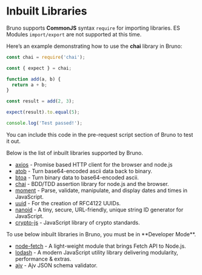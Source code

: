 

# Inbuilt Libraries

Bruno supports **CommonJS** syntax `require` for importing libraries. ES Modules `import/export` are not supported at this time.

Here’s an example demonstrating how to use the **chai** library in Bruno:

```js copy
const chai = require('chai');

const { expect } = chai;

function add(a, b) {
  return a + b;
}

const result = add(2, 3);

expect(result).to.equal(5);

console.log('Test passed!');
```
You can include this code in the pre-request script section of Bruno to test it out.

Below is the list of inbuilt libraries supported by Bruno.

- [axios](https://www.npmjs.com/package/axios) - Promise based HTTP client for the browser and node.js
- [atob](https://www.npmjs.com/package/atob) -  Turn base64-encoded ascii data back to binary.
- [btoa](https://www.npmjs.com/package/btoa) -  Turn binary data to base64-encoded ascii.
- [chai](https://www.npmjs.com/package/chai) -  BDD/TDD assertion library for node.js and the browser.
- [moment](https://momentjs.com) -  Parse, validate, manipulate, and display dates and times in JavaScript.
- [uuid](https://www.npmjs.com/package/uuid) -  For the creation of RFC4122 UUIDs.
- [nanoid](https://www.npmjs.com/package/nanoid) - A tiny, secure, URL-friendly, unique string ID generator for JavaScript.
- [crypto-js](https://www.npmjs.com/package/crypto-js) - JavaScript library of crypto standards.

<Callout type="warning">
To use below inbuilt libraries in Bruno, you must be in **Developer Mode**.
</Callout>

- [node-fetch](https://www.npmjs.com/package/node-fetch) - A light-weight module that brings Fetch API to Node.js.
- [lodash](https://lodash.com) -  A modern JavaScript utility library delivering modularity, performance & extras.
- [ajv](https://www.npmjs.com/package/ajv) - Ajv JSON schema validator.
